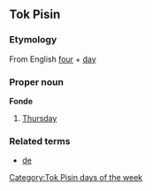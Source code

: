 ==Tok Pisin==
===Etymology===
From English [[four]] + [[day]]

===Proper noun===
'''Fonde'''
#[[Thursday]]

===Related terms===
*[[de]]

[[Category:Tok Pisin days of the week]]